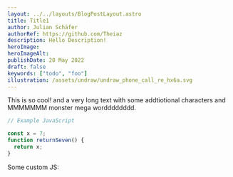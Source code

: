 ```yaml
---
layout: ../../layouts/BlogPostLayout.astro
title: Title1
author: Julian Schäfer
authorRef: https://github.com/Theiaz
description: Hello Description!
heroImage:
heroImageAlt:
publishDate: 20 May 2022
draft: false
keywords: ["todo", "foo"]
illustration: /assets/undraw/undraw_phone_call_re_hx6a.svg
---
```



This is so cool! and a very long text with some addtiotional characters and MMMMMMM monster mega wordddddddd.

```javascript
// Example JavaScript

const x = 7;
function returnSeven() {
  return x;
}
```

Some custom JS: <DarkModeToggle client:load/>
